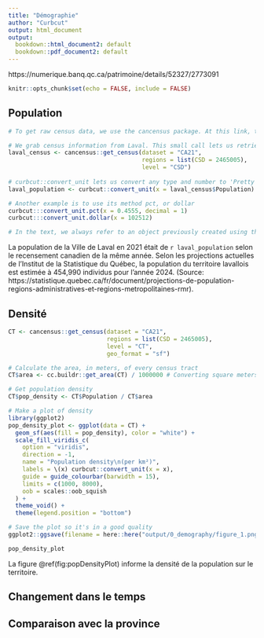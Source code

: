 ```yaml
---
title: "Démographie"
author: "Curbcut"
output: html_document
output:
  bookdown::html_document2: default
  bookdown::pdf_document2: default
---
```


https://numerique.banq.qc.ca/patrimoine/details/52327/2773091

```r
knitr::opts_chunk$set(echo = FALSE, include = FALSE)
```

## Population

```r

# To get raw census data, we use the cancensus package. At this link, there is documentation on how to get and save an API key: https://mountainmath.github.io/cancensus/

# We grab census information from Laval. This small call lets us retrieve population counts for the whole city.
laval_census <- cancensus::get_census(dataset = "CA21", 
                                      regions = list(CSD = 2465005), 
                                      level = "CSD")
  
# curbcut::convert_unit lets us convert any type and number to 'Pretty' number. This is an example:
laval_population <- curbcut::convert_unit(x = laval_census$Population)

# Another example is to use its method pct, or dollar
curbcut:::convert_unit.pct(x = 0.4555, decimal = 1)
curbcut:::convert_unit.dollar(x = 102512)

# In the text, we always refer to an object previously created using this : `r object_name`
```
La population de la Ville de Laval en 2021 était de `r laval_population` selon le recensement canadien de la même année. Selon les projections actuelles de l'Institut de la Statistique du Québec, la population du territoire lavallois est estimée à 454,990 individus pour l'année 2024. (Source: https://statistique.quebec.ca/fr/document/projections-de-population-regions-administratives-et-regions-metropolitaines-rmr).

## Densité

```r

CT <- cancensus::get_census(dataset = "CA21", 
                            regions = list(CSD = 2465005), 
                            level = "CT", 
                            geo_format = "sf")

# Calculate the area, in meters, of every census tract
CT$area <- cc.buildr::get_area(CT) / 1000000 # Converting square meters to square kilometers

# Get population density
CT$pop_density <- CT$Population / CT$area
```

```r

# Make a plot of density
library(ggplot2)
pop_density_plot <- ggplot(data = CT) +
  geom_sf(aes(fill = pop_density), color = "white") +
  scale_fill_viridis_c(
    option = "viridis", 
    direction = -1, 
    name = "Population density\n(per km²)",
    labels = \(x) curbcut::convert_unit(x = x),
    guide = guide_colourbar(barwidth = 15),
    limits = c(1000, 8000),
    oob = scales::oob_squish
  ) +
  theme_void() +
  theme(legend.position = "bottom")

# Save the plot so it's in a good quality
ggplot2::ggsave(filename = here::here("output/0_demography/figure_1.png"), plot = pop_density_plot, width = 6, height = 4)

pop_density_plot

```

La figure \@ref(fig:popDensityPlot) informe la densité de la population sur le territoire.

## Changement dans le temps

## Comparaison avec la province